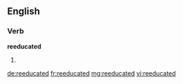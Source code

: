 ==English==

===Verb===
'''reeducated'''

# {{past of|[[reeducate]]}}

[[de:reeducated]]
[[fr:reeducated]]
[[mg:reeducated]]
[[vi:reeducated]]